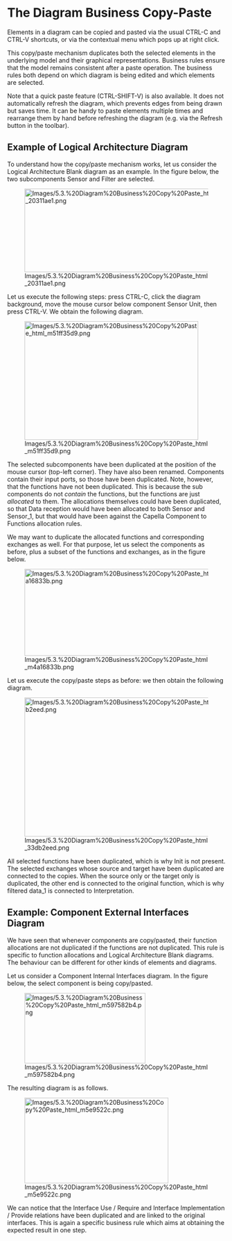             
= The Diagram Business Copy-Paste =
 
Elements in a diagram can be copied and pasted via the usual CTRL-C and CTRL-V shortcuts, or via the contextual menu which pops up at right click.

 
This copy/paste mechanism duplicates both the selected elements in the underlying model and their graphical representations. Business rules ensure that the model remains consistent after a paste operation. The business rules both depend on which diagram is being edited and which elements are selected.

 
Note that a quick paste feature (CTRL-SHIFT-V) is also available. It does not automatically refresh the diagram, which prevents edges from being drawn but saves time. It can be handy to paste elements multiple times and rearrange them by hand before refreshing the diagram (e.g. via the Refresh button in the toolbar).

 
== Example of Logical Architecture Diagram ==
 
To understand how the copy/paste mechanism works, let us consider the Logical Architecture Blank diagram as an example. In the figure below, the two subcomponents Sensor and Filter are selected.

 
[[Image:Images/5.3.%20Diagram%20Business%20Copy%20Paste_html_20311ae1.png|446x192px]]

 
Let us execute the following steps: press CTRL-C, click the diagram background, move the mouse cursor below component Sensor Unit, then press CTRL-V. We obtain the following diagram.

 
[[Image:Images/5.3.%20Diagram%20Business%20Copy%20Paste_html_m51ff35d9.png|401x273px]]

 
The selected subcomponents have been duplicated at the position of the mouse cursor (top-left corner). They have also been renamed. Components contain their input ports, so those have been duplicated. Note, however, that the functions have not been duplicated. This is because the sub components do not ''contain'' the functions, but the functions are just ''allocated'' to them. The allocations themselves could have been duplicated, so that Data reception would have been allocated to both Sensor and Sensor_1, but that would have been against the Capella Component to Functions allocation rules.

 
We may want to duplicate the allocated functions and corresponding exchanges as well. For that purpose, let us select the components as before, plus a subset of the functions and exchanges, as in the figure below.

 
[[Image:Images/5.3.%20Diagram%20Business%20Copy%20Paste_html_m4a16833b.png|477x200px]]

 
Let us execute the copy/paste steps as before: we then obtain the following diagram.

 
[[Image:Images/5.3.%20Diagram%20Business%20Copy%20Paste_html_33db2eed.png|476x320px]]

 
All selected functions have been duplicated, which is why Init is not present. The selected exchanges whose source and target have been duplicated are connected to the copies. When the source only or the target only is duplicated, the other end is connected to the original function, which is why filtered data_1 is connected to Interpretation.

 
== Example: Component External Interfaces Diagram ==
 
We have seen that whenever components are copy/pasted, their function allocations are not duplicated if the functions are not duplicated. This rule is specific to function allocations and Logical Architecture Blank diagrams. The behaviour can be different for other kinds of elements and diagrams.

 
Let us consider a Component Internal Interfaces diagram. In the figure below, the select component is being copy/pasted.

 
[[Image:Images/5.3.%20Diagram%20Business%20Copy%20Paste_html_m597582b4.png|279x162px]]

 
The resulting diagram is as follows.

 
[[Image:Images/5.3.%20Diagram%20Business%20Copy%20Paste_html_m5e9522c.png|332x197px]]

 
We can notice that the Interface Use / Require and Interface Implementation / Provide relations have been duplicated and are linked to the original interfaces. This is again a specific business rule which aims at obtaining the expected result in one step.

   